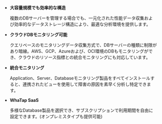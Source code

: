 - **大容量規模でも効率的な構造**

  複数のDBサーバーを管理する場合でも、一元化された性能データ収集および効率的なデータストレージ構造により、最適な分析環境を提供します。

- **クラウドDBモニタリング可能**

  クエリベースのモニタリングデータ収集方式で、DBサーバーの種類に制限があり暗線。AWS、GCP、Azureおよび、OCI環境のDBもモニタリングができ、クラウドのリソース指標との統合モニタリングにも対応しています。

- **統合モニタリング**

  Application、Server、Databaseモニタリング製品をすべてインストールすると、連携されたビューを使用して障害の原因を素早く分析し特定できます。

- **WhaTap SaaS**

  多様なDatabase製品を選択でき、サブスクリプションで利用期間を自由に設定できます。(オンプレミスタイプも提供可能)
